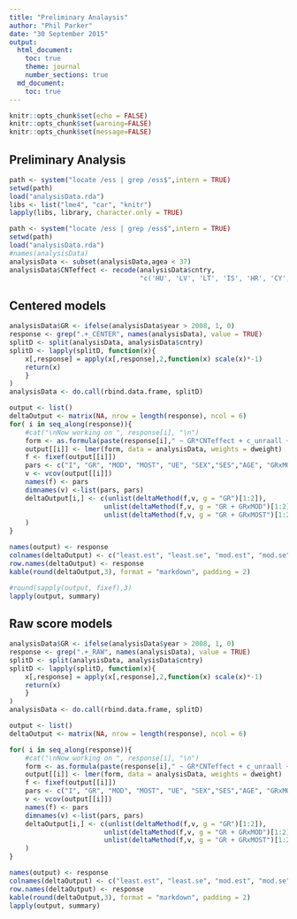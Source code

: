```yaml
---
title: "Preliminary Analaysis"
author: "Phil Parker"
date: "30 September 2015"
output:
  html_document:
    toc: true
    theme: journal
    number_sections: true
  md_document:
    toc: true 
---
```


```r
knitr::opts_chunk$set(echo = FALSE)
knitr::opts_chunk$set(warning=FALSE)
knitr::opts_chunk$set(message=FALSE)
```

## Preliminary Analysis

```r
path <- system("locate /ess | grep /ess$",intern = TRUE)
setwd(path)
load("analysisData.rda")
libs <- list("lme4", "car", "knitr")
lapply(libs, library, character.only = TRUE)
```

```r
path <- system("locate /ess | grep /ess$",intern = TRUE)
setwd(path)
load("analysisData.rda")
#names(analysisData)
analysisData <- subset(analysisData,agea < 37)
analysisData$CNTeffect <- recode(analysisData$cntry,
								 "c('HU', 'LV', 'LT', 'IS', 'HR', 'CY', 'GR', 'IE', 'IT', 'PT', 'ES') = 'MOST'; c('AT', 'BE', 'FI', 'FR','DE', 'NL', 'RO', 'SK', 'SL', 'GB', 'IL') = 'MOD'; c('BG', 'CZ', 'DK', 'LU','NO', 'PL', 'SE', 'CH', 'TR') = 'LEAST'; c('AL','EE', 'RU', 'SI', 'UA', 'XK') = NA")
```
## Centered models
```r
analysisData$GR <- ifelse(analysisData$year > 2008, 1, 0)
response <- grep(".+_CENTER", names(analysisData), value = TRUE)
splitD <- split(analysisData, analysisData$cntry)
splitD <- lapply(splitD, function(x){
	x[,response] = apply(x[,response],2,function(x) scale(x)*-1)
	return(x)
	}
)
analysisData <- do.call(rbind.data.frame, splitD)

output <- list()
deltaOutput <- matrix(NA, nrow = length(response), ncol = 6)
for( i in seq_along(response)){
	#cat("\nNow working on ", response[i], "\n")
	form <- as.formula(paste(response[i]," ~ GR*CNTeffect + c_unraall + gndr + scale(ISEI) + scale(agea) +(1|cntry/essround)"))
	output[[i]] <- lmer(form, data = analysisData, weights = dweight)
	f <- fixef(output[[i]])
	pars <- c("I", "GR", "MOD", "MOST", "UE", "SEX","SES","AGE", "GRxMOD", "GRxMOST")
	v <- vcov(output[[i]])
	names(f) <- pars
	dimnames(v) <-list(pars, pars)
	deltaOutput[i,] <- c(unlist(deltaMethod(f,v, g = "GR")[1:2]),
						unlist(deltaMethod(f,v, g = "GR + GRxMOD")[1:2]),
						unlist(deltaMethod(f,v, g = "GR + GRxMOST")[1:2])
	)
} 

names(output) <- response
colnames(deltaOutput) <- c("least.est", "least.se", "mod.est", "mod.se", "most.est", "most.se")
row.names(deltaOutput) <- response
kable(round(deltaOutput,3), format = "markdown", padding = 2)

#round(sapply(output, fixef),3)
lapply(output, summary)
```

## Raw score models
```r
analysisData$GR <- ifelse(analysisData$year > 2008, 1, 0)
response <- grep(".+_RAW", names(analysisData), value = TRUE)
splitD <- split(analysisData, analysisData$cntry)
splitD <- lapply(splitD, function(x){
	x[,response] = apply(x[,response],2,function(x) scale(x)*-1)
	return(x)
	}
)
analysisData <- do.call(rbind.data.frame, splitD)

output <- list()
deltaOutput <- matrix(NA, nrow = length(response), ncol = 6)

for( i in seq_along(response)){
	#cat("\nNow working on ", response[i], "\n")
	form <- as.formula(paste(response[i]," ~ GR*CNTeffect + c_unraall + gndr + scale(ISEI) + scale(agea) + (1|cntry/essround)"))
	output[[i]] <- lmer(form, data = analysisData, weights = dweight)
	f <- fixef(output[[i]])
	pars <- c("I", "GR", "MOD", "MOST", "UE", "SEX","SES","AGE", "GRxMOD", "GRxMOST")
	v <- vcov(output[[i]])
	names(f) <- pars
	dimnames(v) <-list(pars, pars)
	deltaOutput[i,] <- c(unlist(deltaMethod(f,v, g = "GR")[1:2]),
						unlist(deltaMethod(f,v, g = "GR + GRxMOD")[1:2]),
						unlist(deltaMethod(f,v, g = "GR + GRxMOST")[1:2])
	)
} 

names(output) <- response
colnames(deltaOutput) <- c("least.est", "least.se", "mod.est", "mod.se", "most.est", "most.se")
row.names(deltaOutput) <- response
kable(round(deltaOutput,3), format = "markdown", padding = 2)
lapply(output, summary)
```
